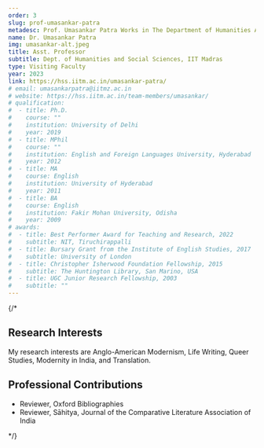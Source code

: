 ```yaml
---
order: 3
slug: prof-umasankar-patra
metadesc: Prof. Umasankar Patra Works in The Department of Humanities And Social Sciences at IIT Madras Zanzibar. Learn More.
name: Dr. Umasankar Patra
img: umasankar-alt.jpeg
title: Asst. Professor
subtitle: Dept. of Humanities and Social Sciences, IIT Madras
type: Visiting Faculty
year: 2023
link: https://hss.iitm.ac.in/umasankar-patra/
# email: umasankarpatra@iitmz.ac.in
# website: https://hss.iitm.ac.in/team-members/umasankar/
# qualification:
#  - title: Ph.D.
#    course: ""
#    institution: University of Delhi
#    year: 2019
#  - title: MPhil
#    course: ""
#    institution: English and Foreign Languages University, Hyderabad
#    year: 2012
#  - title: MA
#    course: English
#    institution: University of Hyderabad
#    year: 2011
#  - title: BA
#    course: English
#    institution: Fakir Mohan University, Odisha
#    year: 2009
# awards:
#  - title: Best Performer Award for Teaching and Research, 2022
#    subtitle: NIT, Tiruchirappalli
#  - title: Bursary Grant from the Institute of English Studies, 2017
#    subtitle: University of London
#  - title: Christopher Isherwood Foundation Fellowship, 2015
#    subtitle: The Huntington Library, San Marino, USA
#  - title: UGC Junior Research Fellowship, 2003
#    subtitle: ""
---
```


{/* <section>
    <h2>Research Interests</h2>
    <p>
        My research interests are Anglo-American Modernism, Life Writing, Queer Studies, Modernity in India, and Translation.
    </p>
</section>

<Papers>
    <Paper
        title="Inspectors of the Raj: A Pedagogy of Critical Conservatism in Odisha"
        authors={["Patra, Umasankar"]}
        publisher="South Asia, 46, no. 3, pp. 318-335"
        year="2023"
    />
    <Paper
        title="Queer Camera: Christopher Isherwood's Goodbye to Berlin and Prater Violet"
        authors={["Patra, Umasankar"]}
        publisher="Journal of Homosexuality, vol. 69, No.3, pp. 565-585"
        year="2022"
    />
    <Paper
        title="Fakir Mohan Senapati's Atmacharita: Episodic Autobiography, History, and Interiority"
        authors={["Patra, Umasankar"]}
        publisher="Biography, 44 no. 4, pp. 541-560"
        year="2021"
    />
    <Paper
        title="Telling Stories in 'Queer Hell': Christopher Isherwood's Down There on a Visit"
        authors={["Patra, Umasankar"]}
        publisher="The Explicator, 75, no.1, pp. 37-39"
        year="2017"
    />
    <Paper
        title="Translating an Indian Way of Thinking"
        authors={["Patra, Umasankar"]}
        publisher="Indian Literature, vol LX, no. 299, pp. 62-70"
        year="2017"
    />
</Papers>

<section>
    <h2>Professional Contributions</h2>
    <ul>
        <li>Reviewer, Oxford Bibliographies</li>
        <li>Reviewer, Sāhitya, Journal of the Comparative Literature Association of India</li>
    </ul>
</section> */}

